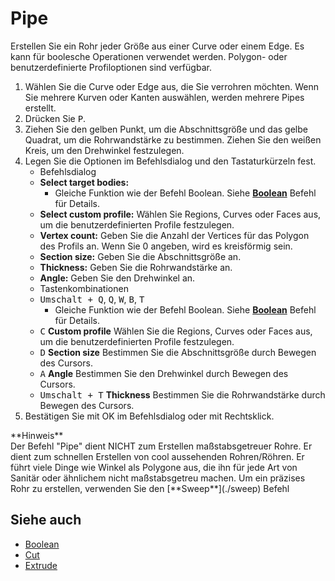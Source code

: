 
# Pipe

<Reference shortcut="P" command="Pipe" button="Rechts von der Befehlsleiste" />

Erstellen Sie ein Rohr jeder Größe aus einer Curve oder einem Edge. Es kann für boolesche Operationen verwendet werden. Polygon- oder benutzerdefinierte Profiloptionen sind verfügbar.

1. Wählen Sie die Curve oder Edge aus, die Sie verrohren möchten. Wenn Sie mehrere Kurven oder Kanten auswählen, werden mehrere Pipes erstellt.
2. Drücken Sie <kbd>P</kbd>.
3. Ziehen Sie den gelben Punkt, um die Abschnittsgröße und das gelbe Quadrat, um die Rohrwandstärke zu bestimmen. Ziehen Sie den weißen Kreis, um den Drehwinkel festzulegen.
4. Legen Sie die Optionen im Befehlsdialog und den Tastaturkürzeln fest.
     - <Kst>Befehlsdialog</Kst>   
     - **Select target bodies:**
          - Gleiche Funktion wie der Befehl Boolean. Siehe [**Boolean**](../solid/boolean) Befehl für Details.
     - **Select custom profile:** Wählen Sie Regions, Curves oder Faces aus, um die benutzerdefinierten Profile festzulegen.
     - **Vertex count:** Geben Sie die Anzahl der Vertices für das Polygon des Profils an. Wenn Sie 0 angeben, wird es kreisförmig sein.
     - **Section size:** Geben Sie die Abschnittsgröße an.
     - **Thickness:** Geben Sie die Rohrwandstärke an.
     - **Angle:** Geben Sie den Drehwinkel an.
     - <Kst>Tastenkombinationen</Kst>
     - <kbd>Umschalt + Q</kbd>, <kbd>Q</kbd>, <kbd>W</kbd>, <kbd>B</kbd>, <kbd>T</kbd>
          - Gleiche Funktion wie der Befehl Boolean. Siehe [**Boolean**](../solid/boolean) Befehl für Details.
     - <kbd>C</kbd> **Custom profile** Wählen Sie die Regions, Curves oder Faces aus, um die benutzerdefinierten Profile festzulegen.
     - <kbd>D</kbd> **Section size** Bestimmen Sie die Abschnittsgröße durch Bewegen des Cursors.
     - <kbd>A</kbd> **Angle** Bestimmen Sie den Drehwinkel durch Bewegen des Cursors.
     - <kbd>Umschalt + T</kbd> **Thickness** Bestimmen Sie die Rohrwandstärke durch Bewegen des Cursors.
5. Bestätigen Sie mit OK im Befehlsdialog oder mit Rechtsklick.

<Callout emoji="❗">
**Hinweis**<br />
Der Befehl "Pipe" dient NICHT zum Erstellen maßstabsgetreuer Rohre. 
Er dient zum schnellen Erstellen von cool aussehenden Rohren/Röhren. 
Er führt viele Dinge wie Winkel als Polygone aus, die ihn für jede Art von Sanitär oder ähnlichem nicht maßstabsgetreu machen. 
Um ein präzises Rohr zu erstellen, verwenden Sie den [**Sweep**](./sweep) Befehl 
</Callout>

<VideoPlayer fileName="pipe"/>

## Siehe auch
- [Boolean](./boolean)
- [Cut](./cut)
- [Extrude](./extrude)